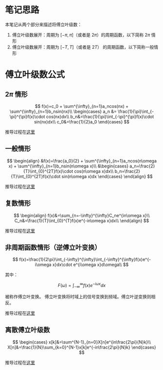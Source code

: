 # 笔记思路

本笔记从两个部分来描述将傅立叶级数：

1. 傅立叶级数展开：周期为 $[-\pi, \pi]$（或者是 $2\pi$）的周期函数，以下简称 $2\pi$ 情形
2. 傅立叶级数展开：周期为 $[-T, T]$（或者是 $2T$） 的周期函数，以下简称一般情形

# 傅立叶级数公式

## $2\pi$ 情形

$$
f(x)=c_0 + \sum^{\infty}_{n=1}a_ncos(nx) + \sum^{\infty}_{n=1}b_nsin(nx)\\
\begin{cases}
a_n &= \frac{1}{\pi}\int_{-\pi}^{\pi}f(x)\cdot cos(nx)dx\\
b_n&=\frac{1}{\pi}\int_{-\pi}^{\pi}f(x)\cdot sin(nx)dx\\
c_0&=\frac{1}{2}a_0
\end{cases}
$$

推导过程在[这里](./2pi_form.md)

## 一般情形

$$
\begin{align}
&f(x)=\frac{a_0}{2} + \sum^{\infty}_{n=1}a_ncos(n\omega x) + \sum^{\infty}_{n=1}b_nsin(n\omega x)\\
&\begin{cases}
a_n=\frac{2}{T}\int_{0}^{2T}f(x)\cdot cos(n\omega x)dx\\
b_n=\frac{2}{T}\int_{0}^{2T}f(x)\cdot sin(n\omega x)dx
\end{cases}
\end{align}
$$

推导过程在[这里](./general_form.md)

## 复数情形

$$
\begin{align}
f(x)&=\sum_{n=-\infty}^{\infty}C_ne^{in\omega x}\\
C_n&=\frac{1}{T}\int_{0}^{T}f(x)e^{-in\omega x}dx\\
\end{align}
$$

推导过程在[这里](./complex_form.md)

## 非周期函数情形（逆傅立叶变换）

$$
f(x)=\frac{1}{2\pi}\int_{-\infty}^{\infty}\int_{-\infty}^{\infty}f(x)e^{-i\omega x}dx\cdot e^{i\omega x}d\omega\\
$$

其中：

$$
F(\omega)=\int_{-\infty}^{\infty}f(x)e^{-i\omega x}dx
$$

被称作傅立叶变换。
傅立叶变换将时域上的信号变换到频域。傅立叶逆变换则相反。

推导过程在[这里](./non_periodic_function_form.md)

## 离散傅立叶级数

$$
\begin{cases}
x[k]&=\sum^{N-1}_{n=0}X[n]e^{in\frac{2\pi}{N}k}\\
X[n]&=\frac{1}{N}\sum_{k=0}^{N-1}x[k]e^{-in\frac{2\pi}{N}k}
\end{cases}
$$

推导过程在[这里](./DFS.md)
